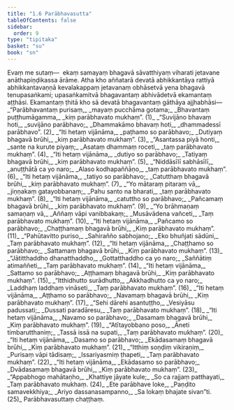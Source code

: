 ```yaml
---
title: "1.6 Parābhavasutta"
tableOfContents: false
sidebar:
  order: 9
type: "tipitaka"
basket: "su"
book: "sn"
---
```



<DynamicBreadcrumb />

<Paragraph number="106" book="sn">
Evaṃ me sutaṃ—  ekaṃ samayaṃ bhagavā sāvatthiyaṃ viharati jetavane anāthapiṇḍikassa ārāme. Atha kho aññatarā devatā abhikkantāya rattiyā abhikkantavaṇṇā kevalakappaṃ jetavanaṃ obhāsetvā yena bhagavā tenupasaṅkami; upasaṅkamitvā bhagavantaṃ abhivādetvā ekamantaṃ aṭṭhāsi. Ekamantaṃ ṭhitā kho sā devatā bhagavantaṃ gāthāya ajjhabhāsi—
</Paragraph>

<Division number="91" book="sn" bookNo="18" page="295">

<Paragraph number="107" type="verses" book="sn">
_“Parābhavantaṃ purisaṃ,_  
_mayaṃ pucchāma gotama;_  
_Bhavantaṃ puṭṭhumāgamma,_  
_kiṃ parābhavato mukhaṃ”. (1)_  

</Paragraph>

</Division>
<Division number="92" book="sn" bookNo="18" page="295">

<Paragraph number="108" type="verses" book="sn">
_“Suvijāno bhavaṃ hoti,_  
_suvijāno parābhavo;_  
_Dhammakāmo bhavaṃ hoti,_  
_dhammadessī parābhavo”. (2)_  

</Paragraph>

</Division>
<Division number="93" book="sn" bookNo="18" page="295">

<Paragraph number="109" type="verses" book="sn">
_“Iti hetaṃ vijānāma,_  
_paṭhamo so parābhavo;_  
_Dutiyaṃ bhagavā brūhi,_  
_kiṃ parābhavato mukhaṃ”. (3)_  

</Paragraph>

</Division>
<Division number="94" book="sn" bookNo="18" page="295">

<Paragraph number="110" type="verses" book="sn">
_“Asantassa piyā honti,_  
_sante na kurute piyaṃ;_  
_Asataṃ dhammaṃ roceti,_  
_taṃ parābhavato mukhaṃ”. (4)_  

</Paragraph>

</Division>
<Division number="95" book="sn" bookNo="18" page="295">

<Paragraph number="111" type="verses" book="sn">
_“Iti hetaṃ vijānāma,_  
_dutiyo so parābhavo;_  
_Tatiyaṃ bhagavā brūhi,_  
_kiṃ parābhavato mukhaṃ”. (5)_  

</Paragraph>

</Division>
<Division number="96" book="sn" bookNo="18" page="295">

<Paragraph number="112" type="verses" book="sn">
_“Niddāsīlī sabhāsīlī,_  
_anuṭṭhātā ca yo naro;_  
_Alaso kodhapaññāṇo,_  
_taṃ parābhavato mukhaṃ”. (6)_  

</Paragraph>

</Division>
<Division number="97" book="sn" bookNo="18" page="295">

<Paragraph number="113" type="verses" book="sn">
_“Iti hetaṃ vijānāma,_  
_tatiyo so parābhavo;_  
_Catutthaṃ bhagavā brūhi,_  
_kiṃ parābhavato mukhaṃ”. (7)_  

</Paragraph>

</Division>
<Division number="98" book="sn" bookNo="18" page="295">

<Paragraph number="114" type="verses" book="sn">
_“Yo mātaraṃ pitaraṃ vā,_  
_jiṇṇakaṃ gatayobbanaṃ;_  
_Pahu santo na bharati,_  
_taṃ parābhavato mukhaṃ”. (8)_  

</Paragraph>

</Division>
<Division number="99" book="sn" bookNo="18" page="295">

<Paragraph number="115" type="verses" book="sn">
_“Iti hetaṃ vijānāma,_  
_catuttho so parābhavo;_  
_Pañcamaṃ bhagavā brūhi,_  
_kiṃ parābhavato mukhaṃ”. (9)_  

</Paragraph>

</Division>
<Division number="100" book="sn" bookNo="18" page="295">

<Paragraph number="116" type="verses" book="sn">
_“Yo brāhmaṇaṃ samaṇaṃ vā,_  
_Aññaṃ vāpi vanibbakaṃ;_  
_Musāvādena vañceti,_  
_Taṃ parābhavato mukhaṃ”. (10)_  

</Paragraph>

</Division>
<Division number="101" book="sn" bookNo="18" page="296">

<Paragraph number="117" type="verses" book="sn">
_“Iti hetaṃ vijānāma,_  
_Pañcamo so parābhavo;_  
_Chaṭṭhamaṃ bhagavā brūhi,_  
_Kiṃ parābhavato mukhaṃ”. (11)_  

</Paragraph>

</Division>
<Division number="102" book="sn" bookNo="18" page="296">

<Paragraph number="118" type="verses" book="sn">
_“Pahūtavitto puriso,_  
_Sahirañño sabhojano;_  
_Eko bhuñjati sādūni,_  
_Taṃ parābhavato mukhaṃ”. (12)_  

</Paragraph>

</Division>
<Division number="103" book="sn" bookNo="18" page="296">

<Paragraph number="119" type="verses" book="sn">
_“Iti hetaṃ vijānāma,_  
_Chaṭṭhamo so parābhavo;_  
_Sattamaṃ bhagavā brūhi,_  
_Kiṃ parābhavato mukhaṃ”. (13)_  

</Paragraph>

</Division>
<Division number="104" book="sn" bookNo="18" page="296">

<Paragraph number="120" type="verses" book="sn">
_“Jātitthaddho dhanatthaddho,_  
_Gottatthaddho ca yo naro;_  
_Saññātiṃ atimaññeti,_  
_Taṃ parābhavato mukhaṃ”. (14)_  

</Paragraph>

</Division>
<Division number="105" book="sn" bookNo="18" page="296">

<Paragraph number="121" type="verses" book="sn">
_“Iti hetaṃ vijānāma,_  
_Sattamo so parābhavo;_  
_Aṭṭhamaṃ bhagavā brūhi,_  
_Kiṃ parābhavato mukhaṃ”. (15)_  

</Paragraph>

</Division>
<Division number="106" book="sn" bookNo="18" page="296">

<Paragraph number="122" type="verses" book="sn">
_“Itthidhutto surādhutto,_  
_Akkhadhutto ca yo naro;_  
_Laddhaṃ laddhaṃ vināseti,_  
_Taṃ parābhavato mukhaṃ”. (16)_  

</Paragraph>

</Division>
<Division number="107" book="sn" bookNo="18" page="296">

<Paragraph number="123" type="verses" book="sn">
_“Iti hetaṃ vijānāma,_  
_Aṭṭhamo so parābhavo;_  
_Navamaṃ bhagavā brūhi,_  
_Kiṃ parābhavato mukhaṃ”. (17)_  

</Paragraph>

</Division>
<Division number="108" book="sn" bookNo="18" page="296">

<Paragraph number="124" type="verses" book="sn">
_“Sehi dārehi asantuṭṭho,_  
_Vesiyāsu padussati;_  
_Dussati paradāresu,_  
_Taṃ parābhavato mukhaṃ”. (18)_  

</Paragraph>

</Division>
<Division number="109" book="sn" bookNo="18" page="296">

<Paragraph number="125" type="verses" book="sn">
_“Iti hetaṃ vijānāma,_  
_Navamo so parābhavo;_  
_Dasamaṃ bhagavā brūhi,_  
_Kiṃ parābhavato mukhaṃ”. (19)_  

</Paragraph>

</Division>
<Division number="110" book="sn" bookNo="18" page="296">

<Paragraph number="126" type="verses" book="sn">
_“Atītayobbano poso,_  
_Āneti timbarutthaniṃ;_  
_Tassā issā na supati,_  
_Taṃ parābhavato mukhaṃ”. (20)_  

</Paragraph>

</Division>
<Division number="111" book="sn" bookNo="18" page="296">

<Paragraph number="127" type="verses" book="sn">
_“Iti hetaṃ vijānāma,_  
_Dasamo so parābhavo;_  
_Ekādasamaṃ bhagavā brūhi,_  
_Kiṃ parābhavato mukhaṃ”. (21)_  

</Paragraph>

</Division>
<Division number="112" book="sn" bookNo="18" page="296">

<Paragraph number="128" type="verses" book="sn">
_“Itthiṃ soṇḍiṃ vikiraṇiṃ,_  
_Purisaṃ vāpi tādisaṃ;_  
_Issariyasmiṃ ṭhapeti,_  
_Taṃ parābhavato mukhaṃ”. (22)_  

</Paragraph>

</Division>
<Division number="113" book="sn" bookNo="18" page="297">

<Paragraph number="129" type="verses" book="sn">
_“Iti hetaṃ vijānāma,_  
_Ekādasamo so parābhavo;_  
_Dvādasamaṃ bhagavā brūhi,_  
_Kiṃ parābhavato mukhaṃ”. (23)_  

</Paragraph>

</Division>
<Division number="114" book="sn" bookNo="18" page="297">

<Paragraph number="130" type="verses" book="sn">
_“Appabhogo mahātaṇho,_  
_Khattiye jāyate kule;_  
_So ca rajjaṃ patthayati,_  
_Taṃ parābhavato mukhaṃ. (24)_  

</Paragraph>

</Division>
<Division number="115" book="sn" bookNo="18" page="297">

<Paragraph number="131" type="verses" book="sn">
_Ete parābhave loke,_  
_Paṇḍito samavekkhiya;_  
_Ariyo dassanasampanno,_  
_Sa lokaṃ bhajate sivan”ti. (25)_  


</Paragraph>
</Division>

<Paragraph number="132" type="center" book="sn">
Parābhavasuttaṃ chaṭṭhaṃ.
</Paragraph>